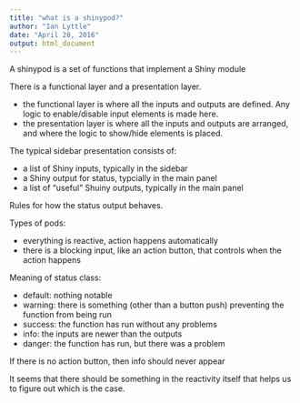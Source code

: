 ```yaml
---
title: "what is a shinypod?"
author: "Ian Lyttle"
date: "April 28, 2016"
output: html_document
---
```


A shinypod is a set of functions that implement a Shiny module

There is a functional layer and a presentation layer.

- the functional layer is where all the inputs and outputs are defined. Any logic to enable/disable input elements is made here.
- the presentation layer is where all the inputs and outputs are arranged, and where the logic to show/hide elements is placed.

The typical sidebar presentation consists of:

- a list of Shiny inputs, typically in the sidebar
- a Shiny output for status, typcially in the main panel
- a list of "useful" Shuiny outputs, typically in the main panel

Rules for how the status output behaves.

Types of pods:

- everything is reactive, action happens automatically
- there is a blocking input, like an action button, that controls when the action happens

Meaning of status class:

- default: nothing notable
- warning: there is something (other than a button push) preventing the function from being run
- success: the function has run without any problems
- info: the inputs are newer than the outputs
- danger: the function has run, but there was a problem

If there is no action button, then info should never appear

It seems that there should be something in the reactivity itself that helps us to figure out which is the case.


